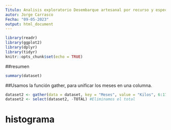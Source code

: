 ```yaml
---
Titulo: Analisis exploratorio Desembarque artesanal por recurso y especie
autor: Jorge Carrasco
Fecha: "09-05-2023"
output: html_document
---
```


```r
library(readr)
library(ggplot2)
library(dplyr)
library(tidyr)
knitr::opts_chunk$set(echo = TRUE)
```

##resumen

```r
summary(dataset)

```

##Usamos la función gather, para unificar los meses en una columna.

```r
dataset2 <- gather(data = dataset, key = "Meses", value = "Kilos", 6:17)
dataset2 <- select(dataset2, -TOTAL) #Eliminamos el total
```

# histograma

```r
```

